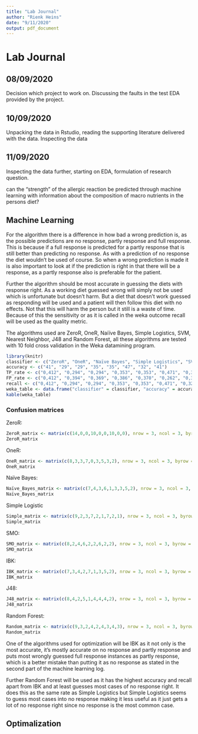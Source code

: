 ```yaml
---
title: "Lab Journal"
author: "Rienk Heins"
date: "9/11/2020"
output: pdf_document
---
```


# Lab Journal

## 08/09/2020
Decision which project to work on. Discussing the faults in the test EDA
provided by the project.

## 10/09/2020
Unpacking the data in Rstudio, reading the supporting literature delivered with
the data. Inspecting the data

## 11/09/2020
Inspecting the data further, starting on EDA, formulation of research question.

can the "strength" of the allergic reaction be predicted through machine learning with information about the composition of macro nutrients in the persons diet?





## Machine Learning

For the algorithm there is a difference in how bad a wrong prediction is, as the possible predictions are no response, partly response and full response. This is because if a full response is predicted for a partly response that is still better than predicting no response. As with a prediction of no response the diet wouldn't be used of course. So when a wrong prediction is made it is also important to look at if the prediction is right in that there will be a response, as a partly response also is preferable for the patient.

Further the algorithm should be most accurate in guessing the diets with response right. As a working diet guessed wrong will simply not be used which is unfortunate but doesn't harm. But a diet that doesn't work guessed as responding will be used and a patient will then follow this diet with no effects. Not that this will harm the person but it still is a waste of time. Because of this the sensitivity or as it is called in the weka outcome recall will be used as the quality metric.

The algorithms used are ZeroR, OneR, Naiïve Bayes, Simple Logistics, SVM, Nearest Neighbor, J48 and Random Forest, all these algorithms are tested with 10 fold cross validation in the Weka datamining program.


```r
library(knitr)
classifier <- c("ZeroR", "OneR", "Naïve Bayes", "Simple Logistics", "SVM", "Nearest Neighbor(IBK)", "J48", "Random Forest")
accuracy <- c("41", "29", "29", "35", "35", "47", "32", "41")
TP_rate <- c("0,412", "0,294", "0,294", "0,353", "0,353", "0,471", "0,324", "0,412")
FP_rate <- c("0,412", "0,394", "0,369", "0,386", "0,370", "0,262", "0,357", "0,303")
recall <- c("0,412", "0,294", "0,294", "0,353", "0,353", "0,471", "0,324", "0,412")
weka_table <- data.frame("classifier" = classifier, "accuracy" = accuracy, "TP rate" = TP_rate, "FP rate" = FP_rate, "recall" = recall)
kable(weka_table)
```

### Confusion matrices

ZeroR:
```r
ZeroR_matrix <- matrix(c(14,0,0,10,0,0,10,0,0), nrow = 3, ncol = 3, byrow = TRUE, dimnames = list(c("a", "b", "c"), c("a", "b", "c")))
ZeroR_matrix
```

OneR:
```r
OneR_matrix <- matrix(c(8,3,3,7,0,3,5,3,2), nrow = 3, ncol = 3, byrow = TRUE, dimnames = list(c("a", "b", "c"), c("a", "b", "c")))
OneR_matrix
```

Naïve Bayes:
```r
Naïve_Bayes_matrix <- matrix(c(7,4,3,6,1,3,3,5,2), nrow = 3, ncol = 3, byrow = TRUE, dimnames = list(c("a", "b", "c"), c("a", "b", "c")))
Naïve_Bayes_matrix
```

Simple Logistic
```r
Simple_matrix <- matrix(c(9,2,3,7,2,1,7,2,1), nrow = 3, ncol = 3, byrow = TRUE, dimnames = list(c("a", "b", "c"), c("a", "b", "c")))
Simple_matrix
```

SMO:
```r
SMO_matrix <- matrix(c(8,2,4,6,2,2,6,2,2), nrow = 3, ncol = 3, byrow = TRUE, dimnames = list(c("a", "b", "c"), c("a", "b", "c")))
SMO_matrix
```

IBK:
```r
IBK_matrix <- matrix(c(7,3,4,2,7,1,3,5,2), nrow = 3, ncol = 3, byrow = TRUE, dimnames = list(c("a", "b", "c"), c("a", "b", "c")))
IBK_matrix
```

J48:
```r
J48_matrix <- matrix(c(8,4,2,5,1,4,4,4,2), nrow = 3, ncol = 3, byrow = TRUE, dimnames = list(c("a", "b", "c"), c("a", "b", "c")))
J48_matrix
```

Random Forest:
```r
Random_matrix <- matrix(c(9,3,2,4,2,4,3,4,3), nrow = 3, ncol = 3, byrow = TRUE, dimnames = list(c("a", "b", "c"), c("a", "b", "c")))
Random_matrix
```


One of the algorithms used for optimization will be IBK as it not only is the most accurate, it's mostly accurate on no response and partly response and puts most wrongly guessed full response instances as partly response, which is a better mistake than putting it as no response as stated in the second part of the machine learning log.

Further Random Forest will be used as it has the highest accuracy and recall apart from IBK and at least guesses most cases of no response right. It does this as the same rate as Simple Logistics but Simple Logistics seems to guess most cases into no response making it less useful as it just gets a lot of no response right since no response is the most common case.


## Optimalization

